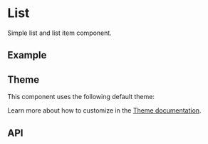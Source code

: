 
<Meta of={ListItemStories} />

# List
Simple list and list item component.

## Example
<ToggleCanvas sourceState="shown" of={ListItemStories.Simple} />

## Theme
This component uses the following default theme:

<ThemeRender theme={listTheme} />

Learn more about how to customize in the [Theme documentation](/docs/theme/getting-started).

## API
<PropsTable name="ListItem" />
